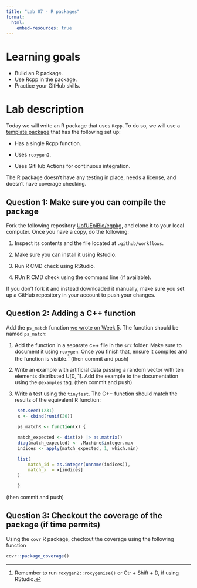 ```yaml
---
title: "Lab 07 - R packages"
format:
  html:
    embed-resources: true
---
```


# Learning goals

- Build an R package.
- Use Rcpp in the package.
- Practice your GitHub skills.

# Lab description

Today we will write an R package that uses `Rcpp`. To do so, we will use a
[template package](https://github.com/UofUEpiBio/egpkg) that has the following
set up:

- Has a single Rcpp function.

- Uses `roxygen2`.

- Uses GitHub Actions for continuous integration.

The R package doesn't have any testing in place, needs a license, and doesn't
have coverage checking.

## Question 1: Make sure you can compile the package

Fork the following repository [UofUEpiBio/egpkg](https://github.com/UofUEpiBio/egpkg),
and clone it to your local computer. Once you have a copy, do the following:

1. Inspect its contents and the file located at `.github/workflows`.

2. Make sure you can install it using Rstudio.

3. Run R CMD check using RStudio.

4. RUn R CMD check using the command line (if available).

If you don't fork it and instead downloaded it manually, make sure you 
set up a GitHub repository in your account to push your changes.

## Question 2: Adding a C++ function

Add the `ps_match` function [we wrote on Week 5](https://github.com/UofUEpiBio/PHS7045-advanced-programming/issues/8#issuecomment-1424974938).
The function should be named `ps_match`:

1. Add the function in a separate c++ file in the `src` folder. Make sure to document
it using `roxygen`. Once you finish that, ensure it compiles and the function
is visible.[^reminder] (then commit and push)

[^reminder]: Remember to run `roxygen2::roxygenise()` or Ctr + Shift + D, if using RStudio.

2. Write an example with artificial data passing a random vector with ten elements
   distributed U[0, 1]. Add the example to the documentation using the `@examples` tag. (then commit and push)

3. Write a test using the `tinytest`. The C++ function should match the results of
   the equivalent R function:

   ```r
    set.seed(1231)
    x <- cbind(runif(20))

    ps_matchR <- function(x) {
    
    match_expected <- dist(x) |> as.matrix()
    diag(match_expected) <- .Machine$integer.max
    indices <- apply(match_expected, 1, which.min)
    
    list(
        match_id = as.integer(unname(indices)),
        match_x  = x[indices]
    )
    
    }
   ```

(then commit and push)

## Question 3: Checkout the coverage of the package (if time permits)

Using the `covr` R package, checkout the coverage using the following function

```r
covr::package_coverage()
```